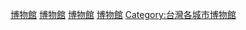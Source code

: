 {{commonscat|Museums in Kaohsiung}}

[[Category:高雄市建築物|博物館]]
[[Category:高雄市旅遊景點|博物館]]
[[Category:高雄市文化|博物館]]
[[Category:高雄市教育|博物館]]
[[Category:台灣各城市博物館|Category:台灣各城市博物館]]